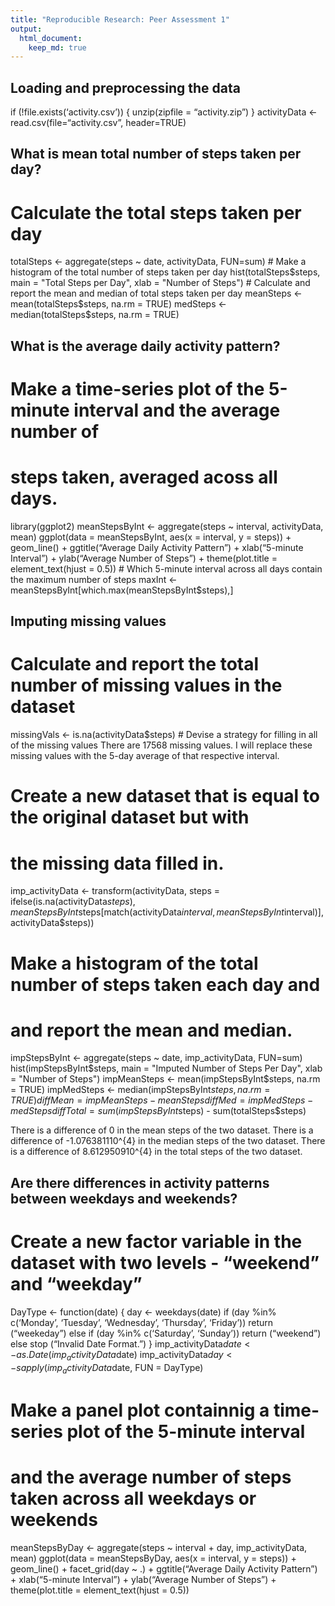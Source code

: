 ```yaml
---
title: "Reproducible Research: Peer Assessment 1"
output: 
  html_document:
    keep_md: true
---
```



## Loading and preprocessing the data
if (!file.exists('activity.csv')) {
  unzip(zipfile = "activity.zip")
}
activityData <- read.csv(file="activity.csv", header=TRUE)



## What is mean total number of steps taken per day?
# Calculate the total steps taken per day
totalSteps <- aggregate(steps ~ date, activityData, FUN=sum)
# Make a histogram of the total number of steps taken per day
hist(totalSteps$steps,
     main = "Total Steps per Day",
     xlab = "Number of Steps")
# Calculate and report the mean and median of total steps taken per day
meanSteps <- mean(totalSteps$steps, na.rm = TRUE)
medSteps <- median(totalSteps$steps, na.rm = TRUE)



## What is the average daily activity pattern?
# Make a time-series plot of the 5-minute interval and the average number of
# steps taken, averaged acoss all days.
library(ggplot2)
meanStepsByInt <- aggregate(steps ~ interval, activityData, mean)
ggplot(data = meanStepsByInt, aes(x = interval, y = steps)) +
  geom_line() +
  ggtitle("Average Daily Activity Pattern") +
  xlab("5-minute Interval") +
  ylab("Average Number of Steps") +
  theme(plot.title = element_text(hjust = 0.5))
# Which 5-minute interval across all days contain the maximum number of steps
maxInt <- meanStepsByInt[which.max(meanStepsByInt$steps),]



## Imputing missing values
# Calculate and report the total number of missing values in the dataset
missingVals <- is.na(activityData$steps)
# Devise a strategy for filling in all of the missing values
There are 17568 missing values. I will replace these missing values with the 5-day average of that respective interval.

# Create a new dataset that is equal to the original dataset but with 
# the missing data filled in.
imp_activityData <- transform(activityData,
                              steps = ifelse(is.na(activityData$steps),
                                             meanStepsByInt$steps[match(activityData$interval, 
                                                                        meanStepsByInt$interval)],
                                             activityData$steps))

# Make a histogram of the total number of steps taken each day and
# and report the mean and median.
impStepsByInt <- aggregate(steps ~ date, imp_activityData, FUN=sum)
hist(impStepsByInt$steps,
     main = "Imputed Number of Steps Per Day",
     xlab = "Number of Steps")
impMeanSteps <- mean(impStepsByInt$steps, na.rm = TRUE)
impMedSteps <- median(impStepsByInt$steps, na.rm = TRUE)
diffMean = impMeanSteps - meanSteps
diffMed = impMedSteps - medSteps
diffTotal = sum(impStepsByInt$steps) - sum(totalSteps$steps)

There is a difference of 0 in the mean steps of the two dataset. There is a difference of -1.076381110^{4} in the median steps of the two dataset. There is a difference of 8.612950910^{4} in the total steps of the two dataset.    
     
     
     

## Are there differences in activity patterns between weekdays and weekends?
# Create a new factor variable in the dataset with two levels - "weekend" and "weekday"
DayType <- function(date) {
  day <- weekdays(date)
  if (day %in% c('Monday', 'Tuesday', 'Wednesday', 'Thursday', 'Friday'))
      return ("weekeday")
  else if (day %in% c('Saturday', 'Sunday'))
      return ("weekend")
  else
      stop ("Invalid Date Format.")
}
imp_activityData$date <- as.Date(imp_activityData$date)
imp_activityData$day <- sapply(imp_activityData$date, FUN = DayType)

# Make a panel plot containnig a time-series plot of the 5-minute interval
# and the average number of steps taken across all weekdays or weekends
meanStepsByDay <- aggregate(steps ~ interval + day, imp_activityData, mean)
ggplot(data = meanStepsByDay, aes(x = interval, y = steps)) + 
  geom_line() +
  facet_grid(day ~ .) +
  ggtitle("Average Daily Activity Pattern") +
  xlab("5-minute Interval") +
  ylab("Average Number of Steps") +
  theme(plot.title = element_text(hjust = 0.5))
